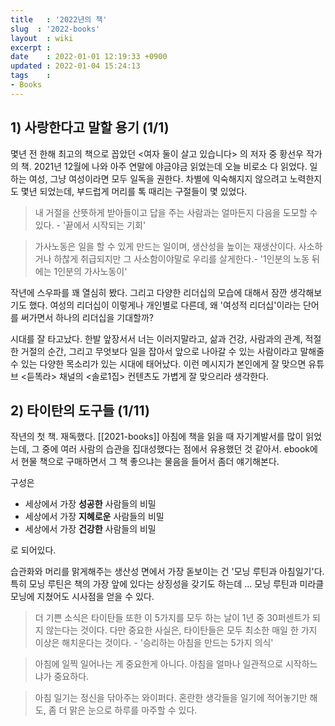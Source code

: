 ```yaml
---
title   : '2022년의 책' 
slug  : '2022-books'
layout  : wiki 
excerpt : 
date    : 2022-01-01 12:19:33 +0900
updated : 2022-01-04 15:24:13
tags    : 
- Books
---
```


## 1) 사랑한다고 말할 용기 (1/1) 
몇년 전 한해 최고의 책으로 꼽았던 <여자 둘이 살고 있습니다> 의 저자 중 황선우 작가의 책. 2021년 12월에 나와 아주 연말에 야금야금 읽었는데 오늘 비로소 다 읽었다. 일하는 여성, 그냥 여성이라면 모두 일독을 권한다. 차별에 익숙해지지 않으려고 노력한지도 몇년 되었는데, 부드럽게 머리를 톡 때리는 구절들이 몇 있었다. 

> 내 거절을 산뜻하게 받아들이고 답을 주는 사람과는 얼마든지 다음을 도모할 수 있다. - '끝에서 시작되는 기회'

> 가사노동은 일을 할 수 있게 만드는 일이며, 생산성을 높이는 재생산이다. 사소하거나 하찮게 취급되지만 그 사소함이야말로 우리를 살게한다.- '1인분의 노동 뒤에는 1인분의 가사노동이'

작년에 스우파를 꽤 열심히 봤다. 그리고 다양한 리더십의 모습에 대해서 잠깐 생각해보기도 했다. 여성의 리더십이 이렇게나 개인별로 다른데, 왜 '여성적 리더십'이라는 단어를 써가면서 하나의 리더십을 기대할까? 

시대를 잘 타고났다. 한발 앞장서서 너는 이러지말라고, 삶과 건강, 사람과의 관계, 적절한 거절의 순간, 그리고 무엇보다 일을 잡아서 앞으로 나아갈 수 있는 사람이라고 말해줄 수 있는 다양한 목소리가 있는 시대에 태어났다. 이런 메시지가 본인에게  잘 맞으면 유튜브 <듣똑라> 채널의 <솔로1집> 컨텐츠도 가볍게 잘 맞으리라 생각한다.

## 2) 타이탄의 도구들 (1/11)

작년의 첫 책. 재독했다. [[2021-books]] 아침에 책을 읽을 때 자기계발서를 많이 읽었는데, 그 중에 여러 사람의 습관을 집대성했다는 점에서 유용했던 것 같아서. ebook에서 현물 책으로 구매하면서 그 책 좋으냐는 물음을 들어서 좀더 얘기해본다. 

구성은 
-  세상에서 가장 **성공한** 사람들의 비밀 
-  세상에서 가장 **지혜로운** 사람들의 비밀 
-  세상에서 가장 **건강한** 사람들의 비밀 

로 되어있다. 

습관화와 머리를 맑게해주는 생산성 면에서 가장 돋보이는 건 '모닝 루틴과 아침일기'다. 
특히 모닝 루틴은 책의 가장 앞에 있다는 상징성을 갖기도 하는데 ... 모닝 루틴과 미라클 모닝에 지쳤어도 시사점을 얻을 수 있다.  

> 더 기쁜 소식은 타이탄들 또한 이 5가지를 모두 하는 날이 1년 중 30퍼센트가 되지 않는다는 것이다. 다만 중요한 사실은, 타이탄들은 모두 최소한 매일 한 가지 이상은 해치운다는 것이다. - '승리하는 아침을 만드는 5가지 의식'

> 아침에 일찍 일어나는 게 중요한게 아니다. 아침을 얼마나 일관적으로 시작하느냐가 중요하다. 

> 아침 일기는 정신을 닦아주는 와이퍼다. 혼란한 생각들을 일기에 적어놓기만 해도, 좀 더 맑은 눈으로 하루를 마주할 수 있다. 

